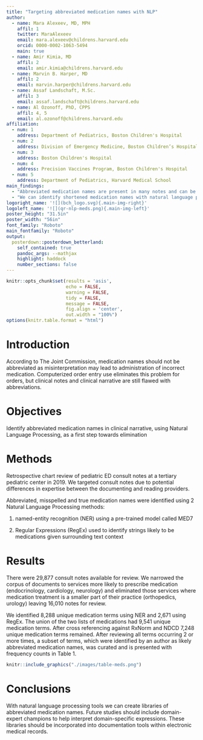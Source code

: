 ```yaml
---
title: "Targeting abbreviated medication names with NLP"
author:
  - name: Mara Alexeev, MD, MPH
    affil: 1
    twitter: MaraAlexeev
    email: mara.alexeev@childrens.harvard.edu
    orcid: 0000-0002-1063-5494
    main: true
  - name: Amir Kimia, MD
    affil: 2
    email: amir.kimia@childrens.harvard.edu
  - name: Marvin B. Harper, MD
    affil: 2
    email: marvin.harper@childrens.harvard.edu
  - name: Assaf Landschaft, M.Sc.
    affil: 3
    email: assaf.landschaft@childrens.harvard.edu
  - name: Al Ozonoff, PhD, CPPS
    affil: 4, 5
    email: al.ozonoff@childrens.harvard.edu
affiliation:
  - num: 1
    address: Department of Pediatrics, Boston Children's Hospital
  - num: 2
    address: Division of Emergency Medicine, Boston Children’s Hospital
  - num: 3
    address: Boston Children's Hospital
  - num: 4
    address: Precision Vaccines Program, Boston Children's Hospital
  - num: 5
    address: Department of Pediatrics, Harvard Medical School
main_findings:
  - "Abbreviated medication names are present in many notes and can be ambiguous."
  - "We can identify shortened medication names with natural language processing (NLP) tools." 
logoright_name: '![](bch_logo.svg){.main-img-right}'
logoleft_name: '![](qr-nlp-meds.png){.main-img-left}'
poster_height: "31.5in"
poster_width: "56in"
font_family: "Roboto"
main_fontfamily: "Roboto"
output: 
  posterdown::posterdown_betterland:
    self_contained: true
    pandoc_args: --mathjax
    highlight: haddock
    number_sections: false
---
```


```r
knitr::opts_chunk$set(results = 'asis',
                      echo = FALSE,
                      warning = FALSE,
                      tidy = FALSE,
                      message = FALSE,
                      fig.align = 'center',
                      out.width = "100%")
options(knitr.table.format = "html") 
```

# Introduction

According to The Joint Commission, medication names should not be abbreviated as misinterpretation may lead to administration of incorrect medication. Computerized order entry use eliminates this problem for orders, but clinical notes and clinical narrative are still flawed with abbreviations.


# Objectives

Identify abbreviated medication names in clinical narrative, using Natural Language Processing, as a first step towards elimination

# Methods

Retrospective chart review of pediatric ED consult notes at a tertiary pediatric center in 2019. We targeted consult notes due to potential differences in expertise between the documenting and reading providers.

Abbreviated, misspelled and true medication names were identified using 2 Natural Language Processing methods: 

1) named-entity recognition (NER) using a pre-trained model called MED7

2) Regular Expressions (RegEx) used to identify strings likely to be medications given surrounding text context

# Results

There were 29,877 consult notes available for review. We narrowed the corpus of documents to services more likely to prescribe medication (endocrinology, cardiology, neurology) and eliminated those services where medication treatment is a smaller part of their practice (orthopedics, urology) leaving 16,010 notes for review.

We identified 8,288 unique medication terms using NER and 2,671 using RegEx. The union of the two lists of medications had 9,541 unique medication terms. After cross referencing against RxNorm and NDCD 7,248 unique medication terms remained. After reviewing all terms occurring 2 or more times, a subset of terms, which were identified by an author as likely abbreviated medication names, was curated and is presented with frequency counts in Table 1.

```r

knitr::include_graphics("./images/table-meds.png")

```

# Conclusions

With natural language processing tools we can create libraries of abbreviated medication names. Future studies should include domain-expert champions to help interpret domain-specific expressions. These libraries should be incorporated into documentation tools within electronic medical records.

